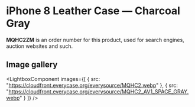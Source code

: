 
# iPhone 8 Leather Case — Charcoal Gray

<Callout type='info' emoji='👉🏻'>**MQHC2ZM** is an order number for this product, used for search engines, auction websites and such.</Callout>

## Image gallery

<LightboxComponent
    images={[
      {
        src: "https://cloudfront.everycase.org/everysource/MQHC2.webp"
      },
      {
        src: "https://cloudfront.everycase.org/everysource/MQHC2_AV1_SPACE_GRAY.webp"
      }
    ]}
  />
